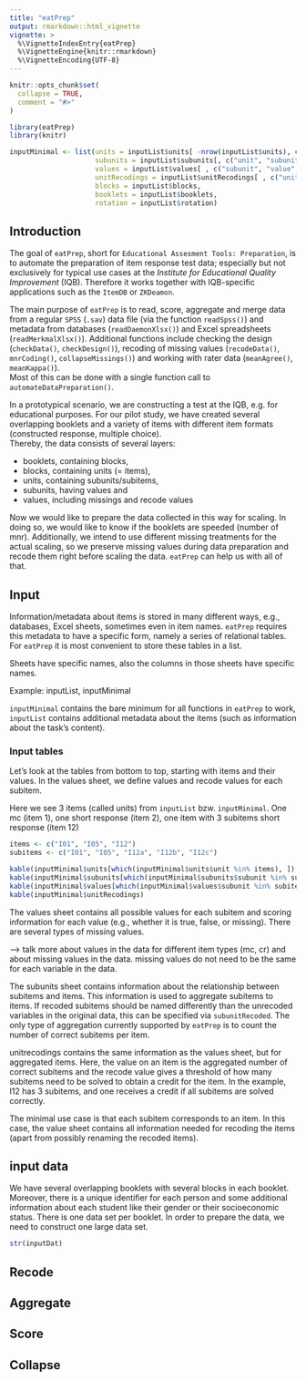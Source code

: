 ```yaml
---
title: "eatPrep"
output: rmarkdown::html_vignette
vignette: >
  %\VignetteIndexEntry{eatPrep}
  %\VignetteEngine{knitr::rmarkdown}
  %\VignetteEncoding{UTF-8}
---
```


```r
knitr::opts_chunk$set(
  collapse = TRUE,
  comment = "#>"
)
```

```r
library(eatPrep)
library(knitr)
```

```r
inputMinimal <- list(units = inputList$units[ -nrow(inputList$units), c("unit", "unitAggregateRule")],
                     subunits = inputList$subunits[, c("unit", "subunit","subunitRecoded")],
                     values = inputList$values[ , c("subunit", "value", "valueRecode", "valueType")],
                     unitRecodings = inputList$unitRecodings[ , c("unit", "value", "valueRecode", "valueType")],
                     blocks = inputList$blocks,
                     booklets = inputList$booklets,
                     rotation = inputList$rotation)
```

## Introduction

The goal of `eatPrep`, short for `Educational Assesment Tools: Preparation`, is to automate the preparation of item response test data; especially but not exclusively for typical use cases at the *Institute for Educational Quality Improvement* (IQB).
Therefore it works together with IQB-specific applications such as the `ItemDB` or `ZKDeamon`.

The main purpose of `eatPrep` is to read, score, aggregate and merge data from a regular `SPSS` (`.sav`) data file (via the function `readSpss()`) and metadata from databases (`readDaemonXlsx()`) and Excel spreadsheets (`readMerkmalXlsx()`). Additional functions include checking the design (`checkData()`, `checkDesign()`), recoding of missing values (`recodeData()`, `mnrCoding()`, `collapseMissings()`) and working with rater data (`meanAgree()`, `meanKappa()`).  
Most of this can be done with a single function call to `automateDataPreparation()`.

In a prototypical scenario, we are constructing a test at the IQB, e.g. for educational purposes. For our pilot study, we have created several overlapping booklets and a variety of items with different item formats (constructed response, multiple choice).  
Thereby, the data consists of several layers:

* booklets, containing blocks,
* blocks, containing units (= items), 
* units, containing subunits/subitems,
* subunits, having values and
* values, including missings and recode values

Now we would like to prepare the data collected in this way for scaling. In doing so, we would like to know if the booklets are speeded (number of mnr). Additionally, we intend to use different missing treatments for the actual scaling, so we preserve missing values during data preparation and recode them right before scaling the data. `eatPrep` can help us with all of that.

<!-- we also want to include additional information about the items (merkmalstabelle) -> PASST HIER EIGENTLICH GAR NICHT IN DIE DATENSTRUKTUR! -->


## Input

Information/metadata about items is stored in many different ways, e.g., databases, Excel sheets, sometimes even in item names. `eatPrep` requires this metadata to have a specific form, namely a series of relational tables. For `eatPrep` it is most convenient to store these tables in a list.

Sheets have specific names, also the columns in those sheets have specific names.

Example: inputList, inputMinimal

`inputMinimal` contains the bare minimum for all functions in `eatPrep` to work, `inputList` contains additional metadata about the items (such as information about the task's content).

### Input tables
Let's look at the tables from bottom to top, starting with items and their values. In the values sheet, we define values and recode values for each subitem.


Here we see 3 items (called units) from `inputList` bzw. `inputMinimal`.
One mc (item 1), one short response (item 2), one item with 3 subitems short response (item 12)

```r
items <- c("I01", "I05", "I12")
subitems <- c("I01", "I05", "I12a", "I12b", "I12c")

kable(inputMinimal$units[which(inputMinimal$units$unit %in% items), ])
kable(inputMinimal$subunits[which(inputMinimal$subunits$subunit %in% subitems), ])
kable(inputMinimal$values[which(inputMinimal$values$subunit %in% subitems), ])
kable(inputMinimal$unitRecodings)

```

The values sheet contains all possible values for each subitem and scoring information for each value (e.g., whether it is true, false, or missing). There are several types of missing values.

--> talk more about values in the data for different item types (mc, cr) and about missing values in the data. missing values do not need to be the same for each variable in the data.


The subunits sheet contains information about the relationship between subitems and items. This information is used to aggregate subitems to items. If recoded subitems should be named differently than the unrecoded variables in the original data, this can be specified via `subunitRecoded`. The only type of aggregation currently supported by `eatPrep` is to count the number of correct subitems per item.

unitrecodings contains the same information as the values sheet, but for aggregated items. Here, the value on an item is the aggregated number of correct subitems and the recode value gives a threshold of how many subitems need to be solved to obtain a credit for the item. In the example, I12 has 3 subitems, and one receives a credit if all subitems are solved correctly.

The minimal use case is that each subitem corresponds to an item. In this case, the value sheet contains all information needed for recoding the items (apart from possibly renaming the recoded items).

## input data

We have several overlapping booklets with several blocks in each booklet. Moreover, there is a unique identifier for each person and some additional information about each student like their gender or their socioeconomic status. There is one data set per booklet. In order to prepare the data, we need to construct one large data set.

```r
str(inputDat)
```


## Recode

## Aggregate

## Score

## Collapse
